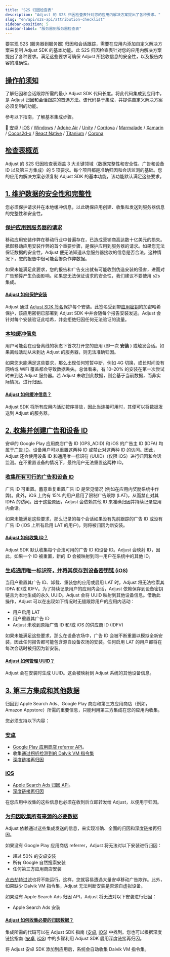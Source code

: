 ```yaml
---
title: "S2S 归因检查表"
description: "Adjust 的 S2S 归因检查表针对您的应用内解决方案提出了各种要求。"
slug: "en/api/s2s-api/attribution-checklist"
sidebar-position: 5
sidebar-label: "服务器到服务器检查表"
---
```

要实现 S2S \(服务器到服务器\) 归因和会话跟踪，需要在应用内添加自定义解决方案来复制 Adjust SDK 的基本功能。此 S2S 归因检查表针对您的应用内解决方案提出了各种要求。满足这些要求可确保 Adjust 所接收信息的安全性，以及报告内容的准确性。

[操作前须知](before-you-begin)
-------------------------

了解归因和会话跟踪所需的最小 Adjust SDK 代码长度。将此代码集成到应用中，是 Adjust 归因和会话跟踪的首选方法。该代码易于集成，并提供自定义解决方案必须复制的功能。

参考以下指南，了解基本集成步骤。

📖    [安卓](/en/sdk/android) / [iOS](/en/sdk/ios) / [Windows](/en/sdk/windows) / [Adobe Air](https://github.com/adjust/adobe_air_sdk#basic-integration) / [Unity](/en/sdk/unity) / [Cordova](https://github.com/adjust/cordova_sdk#basic-integration) / [Marmalade](https://github.com/adjust/marmalade_sdk#basic-integration) / [Xamarin](https://github.com/adjust/xamarin_sdk#basic-integration) / [Cocos2d\-x](https://github.com/adjust/cocos2dx_sdk#basic-integration) / [React Native](/en/sdk/react-native) / [Titanium](https://github.com/adjust/titanium_sdk#basic-integration) / [Corona](https://github.com/adjust/corona_sdk#basic-integration)

[检查表概览](checklist-overview)
---------------------------

Adjust 的 S2S 归因检查表涵盖 3 大关键领域（数据完整性和安全性、广告和设备 ID 以及第三方集成）的 5 项要求。每个项目都是准确归因和会话监测的基础。您的应用内解决方案必须复制 Adjust SDK 的基本功能，该功能默认满足这些要求。

[1\. 维护数据的安全性和完整性](1-maintain-security-and-integrity)
------------------------------------------------------

您必须保护请求并在本地缓冲信息，以此确保应用创建、收集和发送到服务器信息的完整性和安全性。

### [保护应用到服务器的请求](secure-app-to-server-requests)

移动应用安装作弊在移动行业中普遍存在，已造成营销商高达数十亿美元的损失。抵御移动应用安装作弊的首个重要步骤，是保护应用到服务器的请求。如果您无法保证数据的安全性，Adjust 便无法知道从您服务器接收的信息是否合法。这种情况下，您的报告中很可能会掺杂作弊数据。

如果未能满足此要求，您的报告和广告支出就有可能收到伪造安装的侵害，进而对广告预算产生负面影响。如果您无法保证请求的安全性，我们建议不要使用 s2s 集成。

#### [Adjust 如何保护安装](how-adjust-secures-installs)

Adjust 通过 [Adjust SDK 签名](https://help.adjust.com/en/article/sdk-signature)保护每个安装。此签名受到带[应用密钥](https://help.adjust.com/en/article/sdk-signature#what-is-an-app-secret)的加密哈希保护，该应用密钥已部署到 Adjust SDK 中并会随每个报告安装发送。Adjust 会针对每个安装验证此哈希，并会拒绝归因任何无法验证的流量。

### [本地缓冲信息](buffer-information-locally)

用户可能会在设备离线的状态下首次打开您的应用 \(即一次 **安装** \) 或触发会话。如果离线活动从未到达 Adjust 的服务器，则无法准确归因。

如果您未能满足这些要求，那么出现任何短暂中断，例如 4G 切换，或长时间没有网络或 WiFi 覆盖都会导致数据丢失。总体看来，有 10–20% 的安装在第一次尝试时未到达 Adjust 服务器。若 Adjust 未收到此数据，则会基于当前数据，而非实际情况，进行归因。

#### [Adjust 如何缓冲信息？](how-adjust-buffers-information)

Adjust SDK 将所有应用内活动按序排放，因此当连接可用时，其便可以将数据发送到 Adjust 的服务器。

[2\. 收集并创建广告和设备 ID](2-collect-and-create-advertising-and-device-ids)
---------------------------------------------------------------------

安卓的 Google Play 应用商店广告 ID \(GPS\_ADID\) 和 iOS 的广告主 ID \(IDFA\) 均属于[广告 ID](https://help.adjust.com/en/article/device-identifiers#advertising-ids)。设备用户可以重置这两种 ID 或禁止对这两种 ID 的访问。因此，Adjust 还会使用设备 ID 和通用唯一标识符 \(UUID\)（仅限 iOS）进行归因和会话监测。在不重置设备的情况下，最终用户无法重置这两种 ID。

### [收集所有可行的广告和设备 ID](gather-every-possible-advertising-and-device-id)

广告 ID 可重置。蓄意重复重置广告 ID 是常见情况 \(例如在应用内奖励系统中作弊\)。此外，iOS 上约有 15% 的用户启用了限制广告跟踪 \(LAT\)，从而禁止对其 IDFA 的访问。出于这些原因，Adjust 会依赖其他 ID 来准确归因并持续记录应用内会话。

如果未能满足这些要求，那么记录的每个会话如果没有先前跟踪的广告 ID 或没有广告 ID \(iOS 上所有启用 LAT 的用户\)，则将被归因为新安装。

#### [Adjust 如何收集 ID？](how-adjust-collects-ids)

Adjust SDK 默认收集每个合法可用的广告 ID 和设备 ID。Adjust 会映射 ID，因此，如果一个 ID 被重置，新的 ID 会被映射到同一用户在系统中的其他 ID。

### [生成通用唯一标识符，并将其保存到设备密钥链 \(iOS\)](generate-a-universally-unique-identifier-and-persist-it-to-the-device-keychain-ios)

当用户重置其广告 ID、卸载、重装您的应用或启用 LAT 时，Adjust 将无法检索其 IDFA 和/或 IDFV。为了持续记录用户的应用内会话，Adjust 依赖保存到设备密钥链且为本地生成的永久 UUID。Adjust 会将 UUID 映射到其他设备信息。借助此操作，Adjust 可以在出现如下情况时无缝跟踪用户的应用内活动：

* 用户启用 LAT
* 用户重置其广告 ID
* Adjust 未收到原始广告 ID 和/或 iOS 的供应商 ID \(IDFV\)

如果未能满足这些要求，那么在设备农场中，广告 ID 会被不断重置以模拟全新安装，因此任何报告都可能包含源自设备农场的安装。任何启用 LAT 的用户都将在每次会话时被归因为新安装。

#### [Adjust 如何管理 UUID？](how-adjust-manages-uuids)

Adjust 会在安装时生成 UUID。这会被映射到 Adjust 系统的其他设备信息。

[3\. 第三方集成和其他数据](3-third-party-integrations-and-additional-data)
-----------------------------------------------------------------

归因到 Apple Search Ads、Google Play 商店和第三方应用商店（例如，Amazon Appstore）所需的重要信息，只能利用第三方集成在您的应用内收集。

您必须支持以下内容：

### [安卓](android)

* [Google Play 应用商店 referrer API](https://developer.android.com/google/play/installreferrer/igetinstallreferrerservice.html)。
* 收集[通过拐折检测到的 Dalvik VM 指令集](https://android.googlesource.com/platform/libcore/+/master/libart/src/main/java/dalvik/system/VMRuntime.java#109)
* [深度链接再归因](https://developer.android.com/training/app-links/deep-linking.html)

### [iOS](ios)

* [Apple Search Ads 归因 API](https://searchads.apple.com/help/reporting/0028-apple-ads-attribution-api)。
* [深度链接再归因](https://developer.apple.com/library/content/documentation/General/Conceptual/AppSearch/UniversalLinks.html)

在您应用中收集的这些信息也必须在收到后立即转发给 Adjust，以便用于归因。

### [为归因收集所有来源的必要数据](collect-the-necessary-data-for-attribution-across-all-sources)

Adjust 依赖通过这些集成发送的信息，来实现准确、全面的归因和深度链接再归因。

如果没有 Google Play 应用商店 referrer，Adjust 将无法对以下安装进行归因：

* 超过 50% 的安卓安装
* 所有 Google 自然搜索安装
* 任何第三方应用商店安装

[点击劫持过滤](https://help.adjust.com/en/article/click-injection-filtering)也将不能运行。这样，您就容易遭遇大量安卓移动广告欺诈。此外，如果缺少 Dalvik VM 指令集，Adjust 无法判断安装是否源自虚拟设备。

如果没有 Apple Search Ads 归因 API，Adjust 将无法对以下安装进行归因：

* Apple Search Ads 安装

#### [Adjust 如何收集必要的归因数据？](how-adjust-collects-the-necessary-attribution-data)

集成所需的代码可以在 Adjust SDK 指南 \([安卓](/en/sdk/android), [iOS](/en/sdk/ios)\) 中找到。您也可以根据深度链接指南 \([安卓](/en/sdk/android/features/deep-links), [iOS](/en/sdk/ios/features/deep-links)\) 中的步骤利用 Adjust SDK 启用深度链接再归因。

将 Adjust 安卓 SDK 添加到应用后，系统会自动收集 Dalvik VM 指令集。

